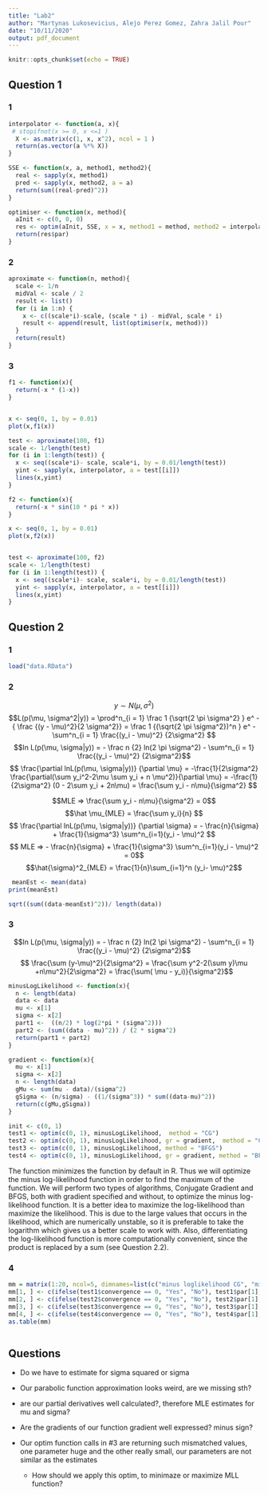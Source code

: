 ```yaml
---
title: "Lab2"
author: "Martynas Lukosevicius, Alejo Perez Gomez, Zahra Jalil Pour"
date: "10/11/2020"
output: pdf_document
---
```


```r
knitr::opts_chunk$set(echo = TRUE)
```

## Question 1

### 1
```r
interpolator <- function(a, x){
 # stopifnot(x >= 0, x <=1 )
  X <- as.matrix(c(1, x, x^2), ncol = 1 )
  return(as.vector(a %*% X))
}

SSE <- function(x, a, method1, method2){
  real <- sapply(x, method1)
  pred <- sapply(x, method2, a = a)
  return(sum((real-pred)^2))
}

optimiser <- function(x, method){
  aInit <- c(0, 0, 0)
  res <- optim(aInit, SSE, x = x, method1 = method, method2 = interpolator)
  return(res$par)
}
```

### 2 
```r
aproximate <- function(n, method){
  scale <- 1/n
  midVal <- scale / 2
  result <- list()
  for (i in 1:n) {
    x <- c((scale*i)-scale, (scale * i) - midVal, scale * i)
    result <- append(result, list(optimiser(x, method)))
  }
  return(result)
}
```

### 3
```r
f1 <- function(x){
  return(-x * (1-x))
}


x <- seq(0, 1, by = 0.01)
plot(x,f1(x))

test <- aproximate(100, f1)
scale <- 1/length(test)
for (i in 1:length(test)) {
  x <- seq((scale*i)- scale, scale*i, by = 0.01/length(test))
  yint <- sapply(x, interpolator, a = test[[i]])
  lines(x,yint)
}
```

```r

f2 <- function(x){
  return(-x * sin(10 * pi * x))
}

x <- seq(0, 1, by = 0.01)
plot(x,f2(x))


test <- aproximate(100, f2)
scale <- 1/length(test)
for (i in 1:length(test)) {
  x <- seq((scale*i)- scale, scale*i, by = 0.01/length(test))
  yint <- sapply(x, interpolator, a = test[[i]])
  lines(x,yint)
}
```

## Question 2
### 1
```r
load("data.RData")
```

### 2
$$y \sim N(\mu, \sigma^2)$$
$$L(p(\mu, \sigma^2|y)) = \prod^n_{i = 1} \frac 1 {\sqrt{2 \pi \sigma^2} } e^ - { \frac {(y - \mu)^2}{2 \sigma^2}} = \frac 1 {(\sqrt{2 \pi \sigma^2})^n } e^ - \sum^n_{i = 1} \frac{(y_i - \mu)^2} {2\sigma^2} $$
$$ln L(p(\mu, \sigma|y)) = - \frac n {2} ln(2 \pi \sigma^2) - \sum^n_{i = 1} \frac{(y_i - \mu)^2} {2\sigma^2}$$
$$ \frac{\partial lnL(p(\mu, \sigma|y))} {\partial \mu} = -\frac{1}{2\sigma^2} \frac{\partial(\sum y_i^2-2\mu \sum y_i + n \mu^2)}{\partial \mu} = -\frac{1}{2\sigma^2} (0 - 2\sum y_i + 2n\mu) = \frac{\sum y_i - n\mu}{\sigma^2} $$

$$MLE => \frac{\sum y_i - n\mu}{\sigma^2} = 0$$
$$\hat \mu_{MLE} = \frac{\sum y_i}{n} $$
$$ \frac{\partial lnL(p(\mu, \sigma|y))} {\partial \sigma} = - \frac{n}{\sigma} + \frac{1}{\sigma^3} \sum^n_{i=1}(y_i - \mu)^2 $$
$$ MLE => - \frac{n}{\sigma} + \frac{1}{\sigma^3} \sum^n_{i=1}(y_i - \mu)^2 = 0$$
$$\hat{\sigma}^2_{MLE} = \frac{1}{n}\sum_{i=1}^n (y_i- \mu)^2$$
```r
 meanEst <- mean(data)
print(meanEst)

sqrt((sum((data-meanEst)^2))/ length(data))
```
### 3

$$ln L(p(\mu, \sigma|y)) = - \frac n {2} ln(2 \pi \sigma^2) - \sum^n_{i = 1} \frac{(y_i - \mu)^2} {2\sigma^2}$$
$$ \frac{\sum (y-\mu)^2}{2\sigma^2} = \frac{\sum y^2-2(\sum y)\mu +n\mu^2}{2\sigma^2} = \frac{\sum( \mu - y_i)}{\sigma^2}$$
```r


minusLogLikelihood <- function(x){
  n <- length(data)
  data <- data
  mu <- x[1]
  sigma <- x[2]
  part1 <-  ((n/2) * log(2*pi * (sigma^2)))
  part2 <- (sum((data - mu)^2)) / (2 * sigma^2)
  return(part1 + part2)
}

gradient <- function(x){
  mu <- x[1]
  sigma <- x[2]
  n <- length(data)
  gMu <- sum(mu - data)/(sigma^2)
  gSigma <- (n/sigma) - ((1/(sigma^3)) * sum((data-mu)^2))
  return(c(gMu,gSigma))
}

init <- c(0, 1)
test1 <- optim(c(0, 1), minusLogLikelihood,  method = "CG")
test2 <- optim(c(0, 1), minusLogLikelihood, gr = gradient,  method = "CG")
test3 <- optim(c(0, 1), minusLogLikelihood, method = "BFGS")
test4 <- optim(c(0, 1), minusLogLikelihood, gr = gradient, method = "BFGS")

```

The function \texttt{optim()} minimizes the function by default in R. Thus we will optimize the minus log-likelihood function in order to find the maximum of the function. We will perform two types of algorithms, Conjugate Gradient and BFGS, both with gradient specified and without, to optimize the minus log-likelihood function. It is a better idea to maximize the log-likelihood than maximize the likelihood. This is due to the large values that occurs in the likelihood, which are numerically unstable, so it is preferable to take the logarithm which gives us a better scale to work with. Also, differentiating the log-likelihood function is more computationally convenient, since the product is replaced by a sum (see Question 2.2). 


### 4
```r

mm = matrix(1:20, ncol=5, dimnames=list(c("minus loglikelihood CG", "minus loglikelihood CG gradient","minus loglikelihood BFGS" ,"minus loglikelihood BFGS gradient"), c("converge", "mean", "variance", "n. of functions", "n. of gradients")))
mm[1, ] <- c(ifelse(test1$convergence == 0, "Yes", "No"), test1$par[1], test1$par[2], test1$counts[1], test1$counts[2])
mm[2, ] <- c(ifelse(test2$convergence == 0, "Yes", "No"), test2$par[1], test2$par[2], test2$counts[1], test2$counts[2])
mm[3, ] <- c(ifelse(test3$convergence == 0, "Yes", "No"), test3$par[1], test3$par[2], test3$counts[1], test3$counts[2])
mm[4, ] <- c(ifelse(test4$convergence == 0, "Yes", "No"), test4$par[1], test4$par[2], test4$counts[1], test4$counts[2])
as.table(mm)



```



## Questions


- Do we have to estimate for sigma squared or sigma

- Our parabolic function approximation looks weird, are we missing sth?

- are our partial derivatives well calculated?, therefore MLE estimates for mu and sigma?

- Are the gradients of our function  gradient well expressed? minus sign?

- Our optim function calls in #3 are returning such mismatched values, one parameter huge and the other really small, our parameters are not similar as the estimates

  - How should we apply this optim, to minimaze or maximize MLL function?
